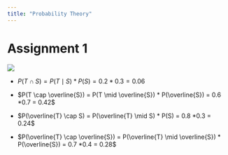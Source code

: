 ```yaml
---
title: "Probability Theory"
---
```


# Assignment 1

![](../../assets/img/Probability_Tree.png)

* $P(T \cap S) = P(T \mid S) * P(S) = 0.2 *0.3 = 0.06$

* $P(T \cap \overline{S}) = P(T \mid \overline{S}) * P(\overline{S}) = 0.6 *0.7 = 0.42$

* $P(\overline{T} \cap S) = P(\overline{T} \mid S) * P(S) = 0.8 *0.3 = 0.24$

* $P(\overline{T} \cap \overline{S}) = P(\overline{T} \mid \overline{S}) * P(\overline{S}) = 0.7 *0.4 = 0.28$

